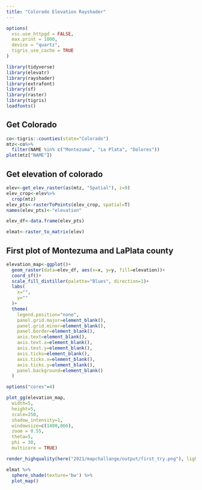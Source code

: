 ```yaml
---
title: "Colorado Elevation Rayshader"
---
```

```r
options(
  vsc.use_httpgd = FALSE,
  max.print = 1000,
  device = "quartz",
  tigris_use_cache = TRUE
)
```
```r
library(tidyverse)
library(elevatr)
library(rayshader)
library(extrafont)
library(sf)
library(raster)
library(tigris)
loadfonts()
```

## Get Colorado
```r
co<-tigris::counties(state="Colorado")
mtz<-co%>%
  filter(NAME %in% c("Montezuma", "La Plata", "Dolores"))
plot(mtz["NAME"])
```

## Get elevation of colorado
```r
elev<-get_elev_raster(as(mtz, "Spatial"), z=9)
elev_crop<-elev%>%
  crop(mtz)
elev_pts<-rasterToPoints(elev_crop, spatial=T)
names(elev_pts)<-"elevation"

elev_df<-data.frame(elev_pts)

elmat<-raster_to_matrix(elev)
```

## First plot of Montezuma and LaPlata county
```r
elevation_map<-ggplot()+
  geom_raster(data=elev_df, aes(x=x, y=y, fill=elevation))+
  coord_sf()+
  scale_fill_distiller(palette="Blues", direction=1)+
  labs(
    x="",
    y=""
  )+
  theme(
    legend.position="none",
    panel.grid.major=element_blank(),
    panel.grid.minor=element_blank(),
    panel.border=element_blank(),
    axis.text=element_blank(),
    axis.text.x=element_blank(),
    axis.text.y=element_blank(),
    axis.ticks=element_blank(),
    axis.ticks.x=element_blank(),
    axis.ticks.y=element_blank(),
    panel.background=element_blank()
  )

options("cores"=4)

plot_gg(elevation_map, 
  width=5,
  height=5,
  scale=250,
  shadow_intensity=1,
  windowsize=c(1400,866),
  zoom = 0.55, 
  theta=5,
  phi = 30, 
  multicore = TRUE)

render_highquality(here("2021/mapchallange/output/first_try.png"), lightintensity=700)
```

```r
elmat %>%
  sphere_shade(texture='bw') %>%
  plot_map()
```